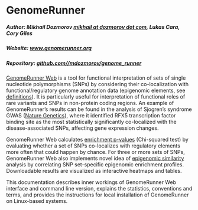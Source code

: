 # GenomeRunner

##### Author: Mikhail Dozmorov [mikhail at dozmorov dot com](mailto:mikhail@dozmorov.com), Lukas Cara, Cory Giles
##### Website: [www.genomerunner.org](http://www.genomerunner.org)  
##### Repository: [github.com//mdozmorov/genome_runner](https://github.com/mdozmorov/genome_runner)  

[GenomeRunner Web](http://www.genomerunner.org) is a tool for functional interpretation of sets of single nucleotide polymorphisms (SNPs) by considering their co-localization with functional/regulatory genome annotation data (epigenomic elements, see [definitions](misc/definitions.md)). It is particularly useful for interpretation of functional roles of rare variants and SNPs in non-protein coding regions. An example of GenomeRunner's results can be found in the analysis of Sjogren's syndrome GWAS ([Nature Genetics](http://www.nature.com/ng/journal/v45/n11/full/ng.2792.html)), where it identified RFX5 transcription factor binding site as the most statistically significantly co-localized with the disease-associated SNPs, affecting gene expression changes.

GenomeRunner Web calculates [enrichment p-values](statistics/enrichment.md) (Chi-squared test) by evaluating whether a set of SNPs co-localizes with regulatory elements more often that could happen by chance. For three or more sets of SNPs, GenomeRunner Web also implements novel idea of [epigenomic similarity](statistics/similarity.md) analysis by correlating SNP set-specific epigenomic enrichment profiles. Downloadable results are visualized as interactive heatmaps and tables.

This documentation describes inner workings of GenomeRunner Web interface and command line version, explains the statistics, conventions and terms, and provides the instructions for local installation of GenomeRunner on Linux-based systems.